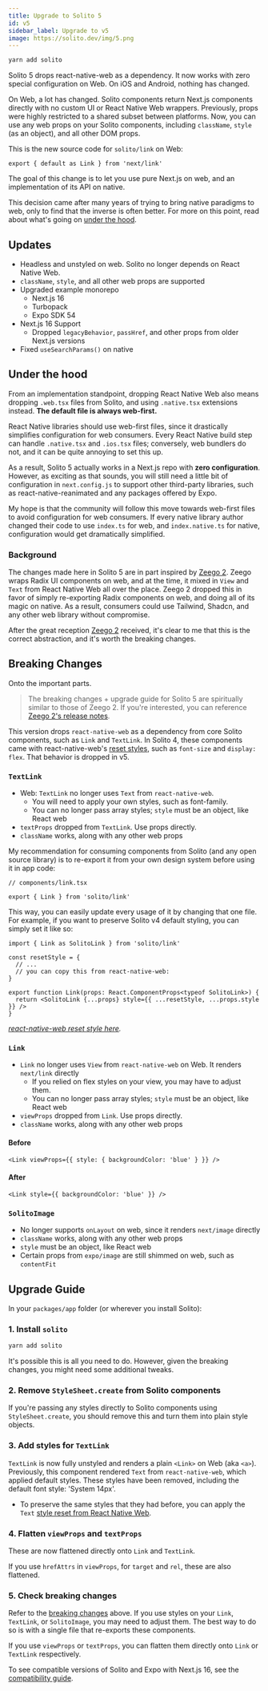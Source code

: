 ```yaml
---
title: Upgrade to Solito 5
id: v5
sidebar_label: Upgrade to v5
image: https://solito.dev/img/5.png
---
```


```sh
yarn add solito
```

Solito 5 drops react-native-web as a dependency. It now works with zero special configuration on Web. On iOS and Android, nothing has changed.

On Web, a lot has changed. Solito components return Next.js components directly with no custom UI or React Native Web wrappers. Previously, props were highly restricted to a shared subset between platforms. Now, you can use any web props on your Solito components, including `className`, `style` (as an object), and all other DOM props.

This is the new source code for `solito/link` on Web:

```tsx
export { default as Link } from 'next/link'
```

The goal of this change is to let you use pure Next.js on web, and an implementation of its API on native.

This decision came after many years of trying to bring native paradigms to web, only to find that the inverse is often better. For more on this point, read about what's going on [under the hood](#under-the-hood).

## Updates

- Headless and unstyled on web. Solito no longer depends on React Native Web.
- `className`, `style`, and all other web props are supported
- Upgraded example monorepo
  - Next.js 16
  - Turbopack
  - Expo SDK 54
- Next.js 16 Support
  - Dropped `legacyBehavior`, `passHref`, and other props from older Next.js versions
- Fixed `useSearchParams()` on native

## Under the hood

From an implementation standpoint, dropping React Native Web also means dropping `.web.tsx` files from Solito, and using `.native.tsx` extensions instead. **The default file is always web-first.**

React Native libraries should use web-first files, since it drastically simplifies configuration for web consumers. Every React Native build step can handle `.native.tsx` and `.ios.tsx` files; conversely, web bundlers do not, and it can be quite annoying to set this up.

As a result, Solito 5 actually works in a Next.js repo with **zero configuration**. However, as exciting as that sounds, you will still need a little bit of configuration in `next.config.js` to support other third-party libraries, such as react-native-reanimated and any packages offered by Expo.

My hope is that the community will follow this move towards web-first files to avoid configuration for web consumers. If every native library author changed their code to use `index.ts` for web, and `index.native.ts` for native, configuration would get dramatically simplified.

### Background

The changes made here in Solito 5 are in part inspired by [Zeego 2](https://github.com/nandorojo/zeego/releases/tag/v2.0.0). Zeego wraps Radix UI components on web, and at the time, it mixed in `View` and `Text` from React Native Web all over the place. Zeego 2 dropped this in favor of simply re-exporting Radix components on web, and doing all of its magic on native. As a result, consumers could use Tailwind, Shadcn, and any other web library without compromise.

After the great reception [Zeego 2](https://github.com/nandorojo/zeego/releases/tag/v2.0.0) received, it's clear to me that this is the correct abstraction, and it's worth the breaking changes.

## Breaking Changes

Onto the important parts.

> The breaking changes + upgrade guide for Solito 5 are spiritually similar to those of Zeego 2. If you're interested, you can reference [Zeego 2's release notes](https://github.com/nandorojo/zeego/releases/tag/v2.0.0).

This version drops `react-native-web` as a dependency from core Solito components, such as `Link` and `TextLink`. In Solito 4, these components came with react-native-web's [reset styles](https://github.com/necolas/react-native-web/blob/master/packages/react-native-web/src/exports/Text/index.js#L189-L204), such as `font-size` and `display: flex`. That behavior is dropped in v5.

### `TextLink`

- Web: `TextLink` no longer uses `Text` from `react-native-web`.
  - You will need to apply your own styles, such as font-family.
  - You can no longer pass array styles; `style` must be an object, like React web
- `textProps` dropped from `TextLink`. Use props directly.
- `className` works, along with any other web props

My recommendation for consuming components from Solito (and any open source library) is to re-export it from your own design system before using it in app code:

```tsx
// components/link.tsx

export { Link } from 'solito/link'
```

This way, you can easily update every usage of it by changing that one file. For example, if you want to preserve Solito v4 default styling, you can simply set it like so:

```tsx
import { Link as SolitoLink } from 'solito/link'

const resetStyle = {
  // ...
  // you can copy this from react-native-web:
}

export function Link(props: React.ComponentProps<typeof SolitoLink>) {
  return <SolitoLink {...props} style={{ ...resetStyle, ...props.style }} />
}
```

_[react-native-web reset style here](https://github.com/necolas/react-native-web/blob/master/packages/react-native-web/src/exports/Text/index.js#L189-L204)._

### `Link`

- `Link` no longer uses `View` from `react-native-web` on Web. It renders `next/link` directly
  - If you relied on flex styles on your view, you may have to adjust them.
  - You can no longer pass array styles; `style` must be an object, like React web
- `viewProps` dropped from `Link`. Use props directly.
- `className` works, along with any other web props

#### Before

```tsx
<Link viewProps={{ style: { backgroundColor: 'blue' } }} />
```

#### After

```tsx
<Link style={{ backgroundColor: 'blue' }} />
```

### `SolitoImage`

- No longer supports `onLayout` on web, since it renders `next/image` directly
- `className` works, along with any other web props
- `style` must be an object, like React web
- Certain props from `expo/image` are still shimmed on web, such as `contentFit`

## Upgrade Guide

In your `packages/app` folder (or wherever you install Solito):

### 1. Install `solito`

```sh
yarn add solito
```

It's possible this is all you need to do. However, given the breaking changes, you might need some additional tweaks.

### 2. Remove `StyleSheet.create` from Solito components

If you're passing any styles directly to Solito components using `StyleSheet.create`, you should remove this and turn them into plain style objects.

### 3. Add styles for `TextLink`

`TextLink` is now fully unstyled and renders a plain `<Link>` on Web (aka `<a>`). Previously, this component rendered `Text` from `react-native-web`, which applied default styles. These styles have been removed, including the default font style: 'System 14px'.

- To preserve the same styles that they had before, you can apply the `Text` [style reset from React Native Web](https://github.com/necolas/react-native-web/blob/master/packages/react-native-web/src/exports/Text/index.js#L189-L204).

### 4. Flatten `viewProps` and `textProps`

These are now flattened directly onto `Link` and `TextLink`.

If you use `hrefAttrs` in `viewProps`, for `target` and `rel`, these are also flattened.

### 5. Check breaking changes

Refer to the [breaking changes](#breaking-changes) above. If you use styles on your `Link`, `TextLink`, or `SolitoImage`, you may need to adjust them. The best way to do so is with a single file that re-exports these components.

If you use `viewProps` or `textProps`, you can flatten them directly onto `Link` or `TextLink` respectively.

To see compatible versions of Solito and Expo with Next.js 16, see the [compatibility guide](/compatibility).
